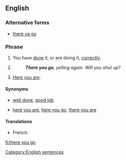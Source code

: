 ==English==

===Alternative forms===
* {{qualifier|more informal}} [[there ya go]]

===Phrase===
{{head|en|phrase|head=[[there]] [[you]] [[go]]}}

# {{lb|en|informal|idiomatic}} You have [[do]]ne it, or are doing it, [[correctly]].
# {{lb|en|informal|idiomatic}} {{non-gloss definition|Expressing [[exasperation]].}}
#: '''''There you go''', yelling again. Will you shut up?''
# {{lb|en|informal|idiomatic}} {{non-gloss definition|Used while [[give|giving]] someone something.}} [[here you are|Here you are]].

====Synonyms====
* {{sense|doing something correctly}} [[well done]], [[good job]]
* {{sense|when giving}} [[here you are]], [[here you go]], [[there you are]]

====Translations====
{{trans-top|you have done it, or are doing it, correctly}}
* French: {{t+|fr|ça y est}}
{{trans-mid}}
{{trans-bottom}}

{{trans-top|expressing exasperation}}
{{trans-mid}}
{{trans-bottom}}

{{trans-see|here you are}}

[[Category:English sentences]]

[[fi:there you go]]